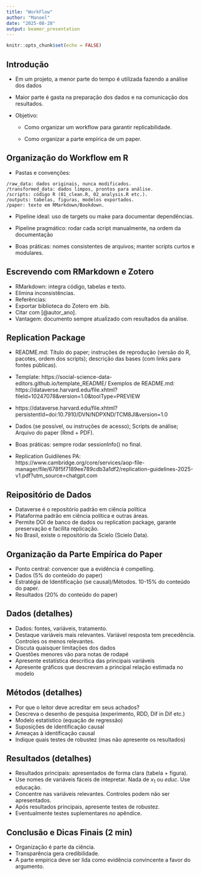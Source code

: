 ```yaml
---
title: "WorkFlow"
author: "Manoel"
date: "2025-08-28"
output: beamer_presentation
---
```


```r
knitr::opts_chunk$set(echo = FALSE)
```

## Introdução

- Em um projeto, a menor parte do tempo é utilizada fazendo a análise dos dados

- Maior parte é gasta na preparação dos dados e na comunicação dos resultados.

- Objetivo: 

  - Como organizar um workflow para garantir replicabilidade.

  - Como organizar a parte empírica de um paper.


## Organização do Workflow em R
- Pastas e convenções:

```text
/raw_data: dados originais, nunca modificados.
/transformed_data: dados limpos, prontos para análise.
/scripts: código R (01_clean.R, 02_analysis.R etc.).
/outputs: tabelas, figuras, modelos exportados.
/paper: texto em RMarkdown/Bookdown.
```

- Pipeline ideal: uso de targets ou make para documentar dependências.
- Pipeline pragmático: rodar cada script manualmente, na ordem da documentação

- Boas práticas: nomes consistentes de arquivos; manter scripts curtos e modulares.


## Escrevendo com RMarkdown e Zotero

- RMarkdown: integra código, tabelas e texto.
- Elimina inconsistências.
- Referências:
- Exportar biblioteca do Zotero em .bib.
- Citar com [@autor_ano].
- Vantagem: documento sempre atualizado com resultados da análise.

## Replication Package 

- README.md: Título do paper; instruções de reprodução (versão do R, pacotes, ordem dos scripts); descrição das bases (com links para fontes públicas).
- Template: https://social-science-data-editors.github.io/template_README/
Exemplos de README.md: https://dataverse.harvard.edu/file.xhtml?fileId=10247078&version=1.0&toolType=PREVIEW

- https://dataverse.harvard.edu/file.xhtml?persistentId=doi:10.7910/DVN/NDPXND/TCM8JI&version=1.0
- Dados (se possível, ou instruções de acesso);  Scripts de análise; Arquivo do paper (Rmd + PDF).
- Boas práticas: sempre rodar sessionInfo() no final.

- Replication Guidilenes PA: https://www.cambridge.org/core/services/aop-file-manager/file/678f5f7189ee789cdb3a1df2/replication-guidelines-2025-v1.pdf?utm_source=chatgpt.com

## Reipositório de Dados

- Dataverse é o repositório padrão em ciência política
- Plataforma padrão em ciência política e outras áreas.
- Permite DOI de banco de dados ou replication package, garante preservação e facilita replicação.
- No Brasil, existe o repositório da Scielo (Scielo Data).

## Organização da Parte Empírica do Paper

- Ponto central: convencer que a evidência é compelling.
- Dados (5% do conteúdo do paper)
- Estratégia de Identificação (se causal)/Métodos. 10-15% do conteúdo do paper.
- Resultados (20% do conteúdo do paper)

## Dados (detalhes)
- Dados: fontes, variáveis, tratamento.
- Destaque variáveis mais relevantes. Variável resposta tem precedência. Controles os menos relevantes.
- Discuta quaisquer limitações dos dados
- Questões menores vão para notas de rodapé
- Apresente estatística descritica das principais variáveis
- Apresente gráficos que descrevam a principal relação estimada no modelo

## Métodos (detalhes)

- Por que o leitor deve acreditar em seus achados?
- Descreva o desenho de pesquisa (experimento, RDD, Dif in Dif etc.)
- Modelo estatístico (equação de regressão)
- Suposições de identificação causal
- Ameaças à identificação causal
- Indique quais testes de robustez (mas não apresente os resultados)

## Resultados (detalhes)

- Resultados principais: apresentados de forma clara (tabela + figura).
- Use nomes de variáveis fáceis de intepretar. Nada de $x_1$ ou $educ$. Use educação.
- Concentre nas variáveis relevantes. Controles podem não ser apresentados.
- Após resultados principais, apresente testes de robustez.
- Eventualmente testes suplementares no apêndice.

## Conclusão e Dicas Finais (2 min)

- Organização é parte da ciência.
- Transparência gera credibilidade.
- A parte empírica deve ser lida como evidência convincente a favor do argumento.

